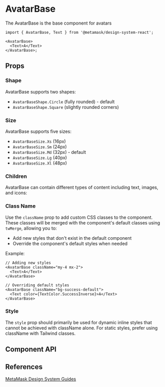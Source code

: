 

# AvatarBase

The AvatarBase is the base component for avatars

```tsx
import { AvatarBase, Text } from '@metamask/design-system-react';

<AvatarBase>
  <Text>A</Text>
</AvatarBase>;
```

<Canvas of={AvatarBaseStories.Default} />

## Props

### Shape

AvatarBase supports two shapes:

- `AvatarBaseShape.Circle` (fully rounded) - default
- `AvatarBaseShape.Square` (slightly rounded corners)

<Canvas of={AvatarBaseStories.Shape} />

### Size

AvatarBase supports five sizes:

- `AvatarBaseSize.Xs` (16px)
- `AvatarBaseSize.Sm` (24px)
- `AvatarBaseSize.Md` (32px) - default
- `AvatarBaseSize.Lg` (40px)
- `AvatarBaseSize.Xl` (48px)

<Canvas of={AvatarBaseStories.Size} />

### Children

AvatarBase can contain different types of content including text, images, and icons:

<Canvas of={AvatarBaseStories.Children} />

### Class Name

Use the `className` prop to add custom CSS classes to the component. These classes will be merged with the component's default classes using `twMerge`, allowing you to:

- Add new styles that don't exist in the default component
- Override the component's default styles when needed

Example:

```tsx
// Adding new styles
<AvatarBase className="my-4 mx-2">
  <Text>A</Text>
</AvatarBase>

// Overriding default styles
<AvatarBase className="bg-success-default">
  <Text color={TextColor.SuccessInverse}>A</Text>
</AvatarBase>
```

### Style

The `style` prop should primarily be used for dynamic inline styles that cannot be achieved with className alone. For static styles, prefer using className with Tailwind classes.

## Component API

<Controls of={AvatarBaseStories.Default} />

## References

[MetaMask Design System Guides](https://www.notion.so/MetaMask-Design-System-Guides-Design-f86ecc914d6b4eb6873a122b83c12940)
